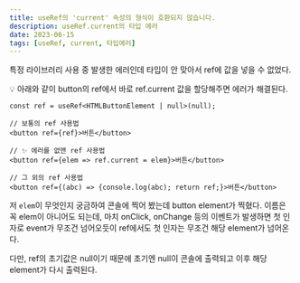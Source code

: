 ```yaml
---
title: useRef의 'current' 속성의 형식이 호환되지 않습니다.
description: useRef.current의 타입 에러
date: 2023-06-15
tags: [useRef, current, 타입에러]
---
```


특정 라이브러리 사용 중 발생한 에러인데 타입이 안 맞아서 ref에 값을 넣을 수 없었다.

💡 아래와 같이 button의 ref에서 바로 ref.current 값을 할당해주면 에러가 해결된다.

```tsx
const ref = useRef<HTMLButtonElement | null>(null);

// 보통의 ref 사용법
<button ref={ref}>버튼</button>

// ✨ 에러를 없앤 ref 사용법
<button ref={elem => ref.current = elem}>버튼</button>

// 그 외의 ref 사용법
<button ref={(abc) => {console.log(abc); return ref;}>버튼</button>
```

저 `elem`이 무엇인지 궁금하여 콘솔에 찍어 봤는데 button element가 찍혔다. 이름은 꼭 elem이 아니어도 되는데, 마치 onClick, onChange 등의 이벤트가 발생하면 첫 인자로 event가 무조건 넘어오듯이 ref에서도 첫 인자는 무조건 해당 element가 넘어온다.  

다만, ref의 초기값은 null이기 때문에 초기엔 null이 콘솔에 출력되고 이후 해당 element가 다시 출력된다.